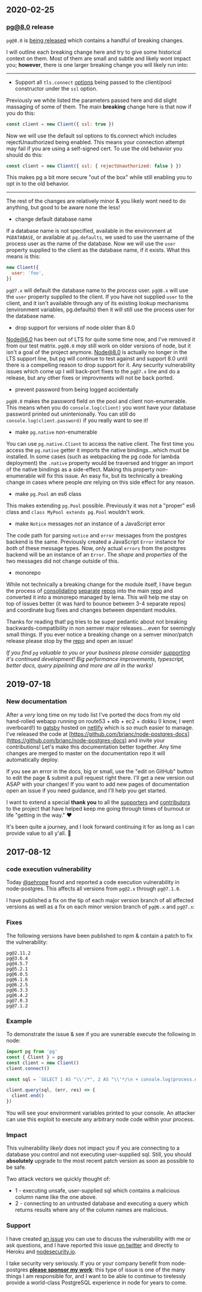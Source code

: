 
## 2020-02-25

### pg@8.0 release

`pg@8.0` is [being released](https://github.com/brianc/node-postgres/pull/2117) which contains a handful of breaking changes.

I will outline each breaking change here and try to give some historical context on them. Most of them are small and subtle and likely wont impact you; **however**, there is one larger breaking change you will likely run into:

---

- Support all `tls.connect` [options](https://nodejs.org/api/tls.html#tls_tls_connect_options_callback) being passed to the client/pool constructor under the `ssl` option.

Previously we white listed the parameters passed here and did slight massaging of some of them. The main **breaking** change here is that now if you do this:

```js
const client = new Client({ ssl: true })
```

<Alert>
  Now we will use the default ssl options to tls.connect which includes rejectUnauthorized being enabled. This means
  your connection attempt may fail if you are using a self-signed cert. To use the old behavior you should do this:
</Alert>

```js
const client = new Client({ ssl: { rejectUnauthorized: false } })
```

This makes pg a bit more secure "out of the box" while still enabling you to opt in to the old behavior.

---

The rest of the changes are relatively minor & you likely wont need to do anything, but good to be aware none the less!

- change default database name

If a database name is not specified, available in the environment at `PGDATABASE`, or available at `pg.defaults`, we used to use the username of the process user as the name of the database. Now we will use the `user` property supplied to the client as the database name, if it exists. What this means is this:

```jsx
new Client({
  user: 'foo',
})
```

`pg@7.x` will default the database name to the _process_ user. `pg@8.x` will use the `user` property supplied to the client. If you have not supplied `user` to the client, and it isn't available through any of its existing lookup mechanisms (environment variables, pg.defaults) then it will still use the process user for the database name.

- drop support for versions of node older than 8.0

Node@6.0 has been out of LTS for quite some time now, and I've removed it from our test matrix. `pg@8.0` _may_ still work on older versions of node, but it isn't a goal of the project anymore. Node@8.0 is actually no longer in the LTS support line, but pg will continue to test against and support 8.0 until there is a compelling reason to drop support for it. Any security vulnerability issues which come up I will back-port fixes to the `pg@7.x` line and do a release, but any other fixes or improvments will not be back ported.

- prevent password from being logged accidentally

`pg@8.0` makes the password field on the pool and client non-enumerable. This means when you do `console.log(client)` you wont have your database password printed out unintenionally. You can still do `console.log(client.password)` if you really want to see it!

- make `pg.native` non-enumerable

You can use `pg.native.Client` to access the native client. The first time you access the `pg.native` getter it imports the native bindings...which must be installed. In some cases (such as webpacking the pg code for lambda deployment) the `.native` property would be traversed and trigger an import of the native bindings as a side-effect. Making this property non-enumerable will fix this issue. An easy fix, but its technically a breaking change in cases where people _are_ relying on this side effect for any reason.

- make `pg.Pool` an es6 class

This makes extending `pg.Pool` possible. Previously it was not a "proper" es6 class and `class MyPool extends pg.Pool` wouldn't work.

- make `Notice` messages _not_ an instance of a JavaScript error

The code path for parsing `notice` and `error` messages from the postgres backend is the same. Previously created a JavaScript `Error` instance for _both_ of these message types. Now, only actual `errors` from the postgres backend will be an instance of an `Error`. The _shape_ and _properties_ of the two messages did not change outside of this.

- monorepo

While not technically a breaking change for the module itself, I have begun the process of [consolidating](https://github.com/brianc/node-pg-query-stream) [separate](https://github.com/brianc/node-pg-cursor/) [repos](https://github.com/brianc/node-pg-pool) into the main [repo](https://github.com/brianc/node-postgres) and converted it into a monorepo managed by lerna. This will help me stay on top of issues better (it was hard to bounce between 3-4 separate repos) and coordinate bug fixes and changes between dependant modules.

Thanks for reading that! pg tries to be super pedantic about not breaking backwards-compatibility in non semver major releases....even for seemingly small things. If you ever notice a breaking change on a semver minor/patch release please stop by the [repo](https://github.com/brianc/node-postgres) and open an issue!

_If you find `pg` valuable to you or your business please consider [supporting](http://github.com/sponsors/brianc) it's continued development! Big performance improvements, typescript, better docs, query pipelining and more are all in the works!_

## 2019-07-18

### New documentation

After a _very_ long time on my todo list I've ported the docs from my old hand-rolled webapp running on route53 + elb + ec2 + dokku (I know, I went overboard!) to [gatsby](https://www.gatsbyjs.org/) hosted on [netlify](https://www.netlify.com/) which is _so_ much easier to manage. I've released the code at [https://github.com/brianc/node-postgres-docs](https://github.com/brianc/node-postgres-docs) and invite your contributions! Let's make this documentation better together. Any time changes are merged to master on the documentation repo it will automatically deploy.

If you see an error in the docs, big or small, use the "edit on GitHub" button to edit the page & submit a pull request right there. I'll get a new version out ASAP with your changes! If you want to add new pages of documentation open an issue if you need guidance, and I'll help you get started.

I want to extend a special **thank you** to all the [supporters](https://github.com/brianc/node-postgres/blob/master/SPONSORS.md) and [contributors](https://github.com/brianc/node-postgres/graphs/contributors) to the project that have helped keep me going through times of burnout or life "getting in the way." ❤️

It's been quite a journey, and I look forward continuing it for as long as I can provide value to all y'all. 🤠

## 2017-08-12

### code execution vulnerability

Today [@sehrope](https://github.com/sehrope) found and reported a code execution vulnerability in node-postgres. This affects all versions from `pg@2.x` through `pg@7.1.0`.

I have published a fix on the tip of each major version branch of all affected versions as well as a fix on each minor version branch of `pg@6.x` and `pg@7.x`:

### Fixes

The following versions have been published to npm & contain a patch to fix the vulnerability:

```
pg@2.11.2
pg@3.6.4
pg@4.5.7
pg@5.2.1
pg@6.0.5
pg@6.1.6
pg@6.2.5
pg@6.3.3
pg@6.4.2
pg@7.0.3
pg@7.1.2
```

### Example

To demonstrate the issue & see if you are vunerable execute the following in node:

```js
import pg from 'pg'
const { Client } = pg
const client = new Client()
client.connect()

const sql = `SELECT 1 AS "\\'/*", 2 AS "\\'*/\n + console.log(process.env)] = null;\n//"`

client.query(sql, (err, res) => {
  client.end()
})
```

You will see your environment variables printed to your console. An attacker can use this exploit to execute any arbitrary node code within your process.

### Impact

This vulnerability _likely_ does not impact you if you are connecting to a database you control and not executing user-supplied sql. Still, you should **absolutely** upgrade to the most recent patch version as soon as possible to be safe.

Two attack vectors we quickly thought of:

- 1 - executing unsafe, user-supplied sql which contains a malicious column name like the one above.
- 2 - connecting to an untrusted database and executing a query which returns results where any of the column names are malicious.

### Support

I have created [an issue](https://github.com/brianc/node-postgres/issues/1408) you can use to discuss the vulnerability with me or ask questions, and I have reported this issue [on twitter](https://twitter.com/briancarlson) and directly to Heroku and [nodesecurity.io](https://nodesecurity.io/).

I take security very seriously. If you or your company benefit from node-postgres **[please sponsor my work](https://www.patreon.com/node_postgres)**: this type of issue is one of the many things I am responsible for, and I want to be able to continue to tirelessly provide a world-class PostgreSQL experience in node for years to come.
